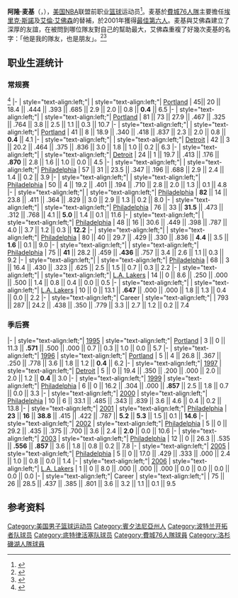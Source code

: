 {{blpsources|time=2016-04-22T11:40:06+00:00}}
{{expand|time=2016-04-22T11:40:06+00:00}}
{{noteTA|G1=NBA}}
{{Infobox NBA Player
| name         = 阿隆·麦基<br/>{{lang|en|Aaron McKie}}
| number       = 23,8,2
| position     = 得分后卫，小前锋，控球后卫     
| birth_date   = {{Birth date|1972|10|2}}
| birth_place  = {{USA}}[[宾夕法尼亚州|宾夕法尼亚州]][[费城|费城]]
| nationality  = {{USA}}
| height_ft    = 6 
| height_in    = 5
| weight_lb    = 209
| highschool   = Simon Gratz in Philadelphia, Pennsylvania 
| college      = Temple University 
| draft =
| draft_year   = 1994
| draft_round  = 1
| draft_pick   = 17
| draft_team   = [[波特兰开拓者|波特兰开拓者]]
| career_start = 1994
| career_end   = 2007
| years1          = {{nbay|1994|start}}–{{nbay|1996|end}}
| team1           = [[Portland_Trail_Blazers|Portland Trail Blazers]]
| years2          = 1997
| team2           = [[Detroit_Pistons|Detroit Pistons]]
| years3          = {{nbay|1997|start}}–{{nbay|2004|end}}
| team3           = [[Philadelphia_76ers|Philadelphia 76ers]]
| years4          = {{nbay|2005|start}}–{{nbay|2006|end}}
| team4           = [[Los_Angeles_Lakers|Los Angeles Lakers]]
| cyears1         = {{nbay|2007|start}}–{{nbay|2012|end}}
| cteam1          = Philadelphia 76ers (assistant)
| cyears2         = 2014–present
| cteam2          = [[Temple_Owls_men's_basketball|Temple]] (assistant)
| highlights      = 
* [[NBA_Sixth_Man_of_the_Year_Award|NBA Sixth Man of the Year]] ({{nbay|2000|end}})
* [[Atlantic_10_Conference_Men's_Basketball_Player_of_the_Year|Atlantic 10 Player of the Year]] (1993)
* [[Robert_V._Geasey_Trophy|Robert V. Geasey Trophy]] winner (1993)
| stats_league    = NBA
| stat1label      = [[Point_(basketball)|Points]]
| stat1value      = 5,871 (7.4 ppg)
| stat2label      = [[Rebound_(basketball)|Rebounds]]
| stat2value      = 2,587 (3.3 rpg)
| stat3label      = [[Assist_(basketball)|Assists]]
| stat3value      = 2,126 (2.7 apg)
| bbr             = mckieaa01
| letter          = m
}}

'''阿隆·麦基'''（{{lang-en|'''Aaron McKie'''}}，{{Bd|1972年|10月2日||}}），[[美国|美国]][[NBA|NBA]]联盟前职业[[篮球|篮球]]运动员<ref>{{Cite web|url=http://www.basketball-reference.com/players/m/mckieaa01.html|title=阿隆·麦基|accessdate=2016年4月22日|author=|date=|publisher=|archive-date=2021年5月15日|archive-url=https://web.archive.org/web/20210515055236/https://www.basketball-reference.com/players/m/mckieaa01.html|dead-url=no}}</ref>。麦基於[[费城76人|費城76人隊]]主要擔任[[埃里克·斯诺|埃里克·斯諾]]及[[艾倫·艾佛森|艾倫·艾佛森]]的替補，於2001年獲得[[NBA年度最佳第六人|最佳第六人]]。麦基與艾佛森建立了深厚的友誼，在被問到哪位隊友對自己的幫助最大，艾佛森重複了好幾次麦基的名字：「他是我的隊友，也是朋友」。<ref>{{Cite web |url=https://www.youtube.com/watch?v=BCBJ5jE6wTg |title=Allen Iverson chokes up over Aaron Mckie |access-date=2017-01-13 |archive-date=2021-02-02 |archive-url=https://web.archive.org/web/20210202123913/https://www.youtube.com/watch?v=BCBJ5jE6wTg |dead-url=no }}</ref><ref>{{Cite web |url=http://www.csnphilly.com/philadelphia-sixers/allen-iverson-aaron-mckie-i-owe-lot-him |title=ALLEN IVERSON ON AARON MCKIE: 'I OWE A LOT TO HIM' |access-date=2017-01-13 |archive-date=2017-09-23 |archive-url=https://web.archive.org/web/20170923163034/http://www.csnphilly.com/philadelphia-sixers/allen-iverson-aaron-mckie-i-owe-lot-him |dead-url=no }}</ref>

==职业生涯统计==
=== 常规赛 ===

{{NBA player statistics start}}<ref name=NBA.comSTAT>{{cite web |url=http://espn.go.com/nba/player/stats/_/id/539/aaron-mckie |title=Aaron McKie Stats - ESPN |publisher=Espn.go.com |date=1940-01-09 |accessdate=2013-12-26 |archive-date=2015-04-17 |archive-url=https://web.archive.org/web/20150417220910/http://espn.go.com/nba/player/stats/_/id/539/aaron-mckie |dead-url=no }}</ref>
|-
| style="text-align:left;"| {{nbay|1994}}
| style="text-align:left;"| [[1994–95_Portland_Trail_Blazers_season|Portland]]
| 45|| 20 || 18.4 || .444 || .393 || .685 || 2.9 || 2.0 || 0.8 || '''0.4''' || 6.5
|-
| style="text-align:left;"| {{nbay|1995}}
| style="text-align:left;"| [[1995–96_Portland_Trail_Blazers_season|Portland]]
| 81 || 73 || 27.9 || .467 || .325 || .764 || 3.8 || 2.5 || 1.1 || 0.3 || 10.7
|-
| style="text-align:left;"| {{nbay|1996}}
| style="text-align:left;"| [[1996–97_Portland_Trail_Blazers_season|Portland]]
| 41 || 8 || 18.9 || .340 || .418 || .837 || 2.3 || 2.0 || 0.8 || '''0.4''' || 4.1
|-
| style="text-align:left;"| {{nbay|1996}}
| style="text-align:left;"| [[1996–97_Detroit_Pistons_season|Detroit]]
| 42 || 3 || 20.2 || .464 || .375 || .836 || 3.0 || 1.8 || 1.0 || 0.2 || 6.3
|-
| style="text-align:left;"| {{nbay|1997}}
| style="text-align:left;"| [[1997–98_Detroit_Pistons_season|Detroit]]
| 24 || 1 || 19.7 || .413 || .176 || '''.870''' || 2.8 || 1.6 || 1.0 || 0.0 || 4.5
|-
| style="text-align:left;"| {{nbay|1997}}
| style="text-align:left;"| [[1997–98_Philadelphia_76ers_season|Philadelphia]]
| 57 || 31 || 23.5 || .347 || .196 || .688 || 2.9 || 2.4 || 1.4 || 0.2 || 3.9
|-
| style="text-align:left;"| {{nbay|1998}}
| style="text-align:left;"| [[1998–99_Philadelphia_76ers_season|Philadelphia]]
| 50 || 4 || 19.2 || .401 || .194 || .710 || 2.8 || 2.0 || 1.3 || 0.1 || 4.8
|-
| style="text-align:left;"| {{nbay|1999}}
| style="text-align:left;"| [[1999–2000_Philadelphia_76ers_season|Philadelphia]]
| '''82''' || 14 || 23.8 || .411 || .364 || .829 || 3.0 || 2.9 || 1.3 || 0.2 || 8.0
|-
| style="text-align:left;"| {{nbay|2000}}
| style="text-align:left;"| [[2000–01_Philadelphia_76ers_season|Philadelphia]]
| 76 || 33 || '''31.5''' || .473 || .312 || .768 || 4.1 || '''5.0''' || 1.4 || 0.1 || 11.6
|-
| style="text-align:left;"| {{nbay|2001}}
| style="text-align:left;"| [[2001–02_Philadelphia_76ers_season|Philadelphia]]
| 48 || 16 || 30.6 || .449 || .398 || .787 || 4.0 || 3.7 || 1.2 || 0.3 || '''12.2'''
|-
| style="text-align:left;"| {{nbay|2002}}
| style="text-align:left;"| [[2002–03_Philadelphia_76ers_season|Philadelphia]]
| 80 || 40 || 29.7 || .429 || .330 || .836 || '''4.4''' || 3.5 || '''1.6''' || 0.1 || 9.0
|-
| style="text-align:left;"| {{nbay|2003}}
| style="text-align:left;"| [[2003–04_Philadelphia_76ers_season|Philadelphia]]
| 75 || '''41''' || 28.2 || .459 || '''.436''' || .757 || 3.4 || 2.6 || 1.1 || 0.3 || 9.2
|-
| style="text-align:left;"| {{nbay|2004}}
| style="text-align:left;"| [[2004–05_Philadelphia_76ers_season|Philadelphia]]
| 68 || 3 || 16.4 || .430 || .323 || .625 || 2.5 || 1.5 || 0.7 || 0.3 || 2.2
|-
| style="text-align:left;"| {{nbay|2005}}
| style="text-align:left;"| [[2005–06_Los_Angeles_Lakers_season|L.A. Lakers]]
| 14 || 0 || 8.6 || .250 || .000 || .500 || 1.4 || 0.8 || 0.4 || 0.0 || 0.5
|-
| style="text-align:left;"| {{nbay|2006}}
| style="text-align:left;"| [[2006–07_Los_Angeles_Lakers_season|L.A. Lakers]]
| 10 || 0 || 13.1 || '''.647''' || .000 || .000 || 1.8 || 1.3 || 0.4 || 0.0 || 2.2
|-
| style="text-align:left;"| Career
| style="text-align:left;"| 
| 793 || 287 || 24.2 || .438 || .350 || .779 || 3.3 || 2.7 || 1.2 || 0.2 || 7.4
{{s-end}}

===季后赛===
{{NBA player statistics start}}
|-
| style="text-align:left;"| [[1995_NBA_Playoffs|1995]]
| style="text-align:left;"| [[1994–95_Portland_Trail_Blazers_season|Portland]]
| 3 || 0 || 11.3 || '''.571''' || .500 || .000 || 0.7 || 0.3 || 1.0 || 0.0 || 5.7
|-
| style="text-align:left;"| [[1996_NBA_Playoffs|1996]]
| style="text-align:left;"| [[1995–96_Portland_Trail_Blazers_season|Portland]]
| 5 || 4 || 26.8 || .367 || .250 || .778 || 3.6 || 1.8 || 1.2 || '''0.4''' || 6.2
|-
| style="text-align:left;"| [[1997_NBA_Playoffs|1997]]
| style="text-align:left;"| [[1996–97_Detroit_Pistons_season|Detroit]]
| 5 || 0 || 19.4 || .350 || .200 || .000 || 2.0 || 2.0 || 1.2 || '''0.4''' || 3.0
|-
| style="text-align:left;"| [[1999_NBA_Playoffs|1999]]
| style="text-align:left;"| [[1998–99_Philadelphia_76ers_season|Philadelphia]]
| 6 || 0 || 16.2 || .304 || .000 || '''.857''' || 2.5 || 1.8 || 0.7 || 0.0 || 3.3
|-
| style="text-align:left;"| [[2000_NBA_Playoffs|2000]]
| style="text-align:left;"| [[1999–2000_Philadelphia_76ers_season|Philadelphia]]
| 10 || 6 || 33.1 || .485 || .343 || .839 || 3.6 || 4.6 || 0.4 || 0.2 || 13.8
|-
| style="text-align:left;"| [[2001_NBA_Playoffs|2001]]
| style="text-align:left;"| [[2000–01_Philadelphia_76ers_season|Philadelphia]]
| '''23''' || '''16''' || '''38.8''' || .415 || .422 || .787 || '''5.2''' || '''5.3''' || 1.5 || 0.1 || '''14.6'''
|-
| style="text-align:left;"| [[2002_NBA_Playoffs|2002]]
| style="text-align:left;"| [[2001–02_Philadelphia_76ers_season|Philadelphia]]
| 5 || 0 || 29.2 || .435 || .375 || .700 || 3.6 || 2.4 || '''2.0''' || 0.0 || 10.6
|-
| style="text-align:left;"| [[2003_NBA_Playoffs|2003]]
| style="text-align:left;"| [[2002–03_Philadelphia_76ers_season|Philadelphia]]
| 12 || 0 || 26.3 || .535 || '''.556''' || '''.857''' || 3.6 || 1.8 || 0.8 || 0.2 || 7.8
|-
| style="text-align:left;"| [[2005_NBA_Playoffs|2005]]
| style="text-align:left;"| [[2004–05_Philadelphia_76ers_season|Philadelphia]]
| 5 || 0 || 17.0 || .429 || .333 || .000 || 2.4 || 1.0 || 0.8 || 0.0 || 1.4
|-
| style="text-align:left;"| [[2006_NBA_Playoffs|2006]]
| style="text-align:left;"| [[2005–06_Los_Angeles_Lakers_season|L.A. Lakers]]
| 1 || 0 || 8.0 || .000 || .000 || .000 || 0.0 || 0.0 || 0.0 || 0.0 || 0.0
|-
| style="text-align:left;"| Career
| style="text-align:left;"| 
| 75 || 26 || 28.5 || .437 || .385 || .801 || 3.6 || 3.2 || 1.1 || 0.1 || 9.5
{{s-end}}


==参考资料==
{{reflist}}

{{Basketball-player-stub}}
{{1994 NBA Draft}}
{{NBA最佳第六人}}

{{Authority control}}
{{DEFAULTSORT:McKie, Aaron}}
[[Category:美国男子篮球运动员|Category:美国男子篮球运动员]]
[[Category:賓夕法尼亞州人|Category:賓夕法尼亞州人]]
[[Category:波特兰开拓者队球员|Category:波特兰开拓者队球员]]
[[Category:底特律活塞队球员|Category:底特律活塞队球员]]
[[Category:費城76人隊球員|Category:費城76人隊球員]]
[[Category:洛杉磯湖人隊球員|Category:洛杉磯湖人隊球員]]